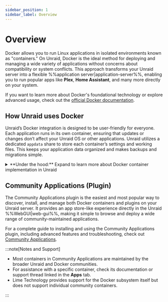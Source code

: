 ```yaml
---
sidebar_position: 1
sidebar_label: Overview
---
```



# Overview

Docker allows you to run Linux applications in isolated environments known as "containers." On Unraid, Docker is the ideal method for deploying and managing a wide variety of applications without concerns about compatibility or system conflicts. This approach transforms your Unraid server into a flexible %%application server|application-server%%, enabling you to run popular apps like **Plex**, **Home Assistant**, and many more directly on your system.

If you want to learn more about Docker's foundational technology or explore advanced usage, check out the [official Docker documentation](https://docs.docker.com/).

## How Unraid uses Docker

Unraid’s Docker integration is designed to be user-friendly for everyone. Each application runs in its own container, ensuring that updates or changes don’t affect your Unraid OS or other applications. Unraid utilizes a dedicated `appdata` share to store each container’s settings and working files. This keeps your application data organized and makes backups and migrations simple.

<details>
  <summary>**Under the hood:** Expand to learn more about Docker container implementation in Unraid</summary>

  Unraid uses Docker to create separate environments for running Linux-based applications. Each Docker container operates independently from the Unraid operating system and other containers, which enhances both stability and compatibility.

  <h4>Implementation details</h4>

  - **Storage:** All the data and programs for each container are stored in a single %%virtual disk image|virtual-disk-images%% file called `docker.img`. By default, this file is found in the `system` %%user share|user-share%%, which usually utilizes the %%cache pool|cache-pool%% for better speed.
  - **File system:** The `docker.img` file uses the %%BTRFS|btrfs%% file system and is mounted internally by Unraid. For more information on file systems, see [File systems](../manage-storage/file-systems.mdx).
  - **Configuration:** When you set up a container, Unraid saves your configuration as a %%VM XML template|vm-xml-templates%% on the flash drive. This makes it easy to reinstall or restore containers with your preferred settings.
  - **Templates:** Many popular containers come with ready-made templates, making the initial setup less complicated.
  - **Performance:** It’s a good idea to store `docker.img` on the %%cache pool|cache-pool%% (if you have one) for the best performance.
  - **Limitations:** Unraid does not natively support Docker Compose. For more complex setups, check out the [official Docker Compose documentation](https://docs.docker.com/compose/).

  :::tip
  Most users won’t need to interact with the `docker.img` file directly. However, knowing its role can be helpful for troubleshooting or understanding log messages.
  :::

</details>

## Community Applications (Plugin)

The Community Applications plugin is the easiest and most popular way to discover, install, and manage both Docker containers and plugins on your Unraid server. It provides an app store-like experience directly in the Unraid %%WebGUI|web-gui%%, making it simple to browse and deploy a wide range of community-maintained applications.

For a complete guide to installing and using the Community Applications plugin, including advanced features and troubleshooting, check out [Community Applications](./community-applications.mdx).

:::note[Notes and Support]

- Most containers in Community Applications are maintained by the broader Unraid and Docker communities.
- For assistance with a specific container, check its documentation or support thread linked in the **Apps** tab.
- Lime Technology provides support for the Docker subsystem itself but does not support individual community containers.

:::
